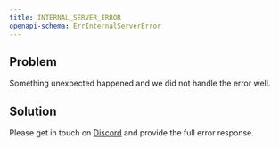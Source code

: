 ```yaml
---
title: INTERNAL_SERVER_ERROR
openapi-schema: ErrInternalServerError
---
```


## Problem

Something unexpected happened and we did not handle the error well.

## Solution

Please get in touch on [Discord](https://ghost.com/discord) and provide the full error response.
